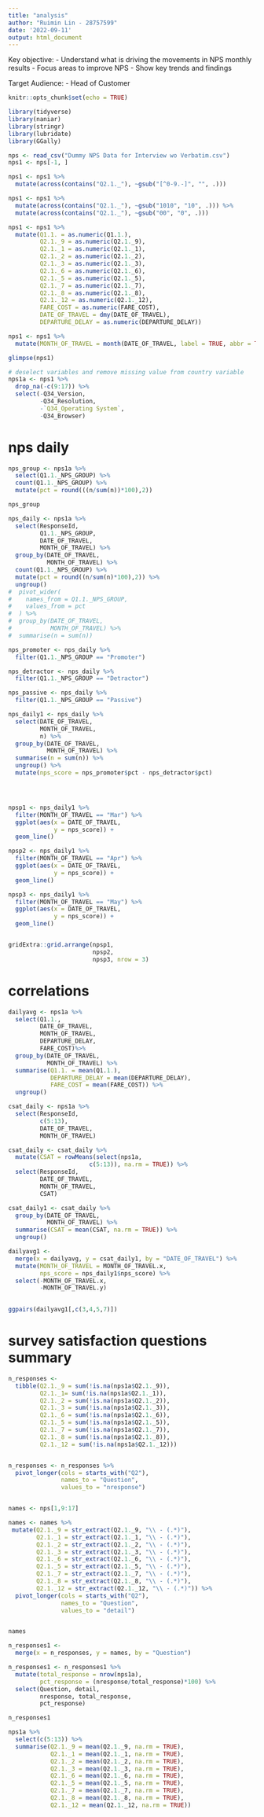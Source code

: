 ---
title: "analysis"
author: "Ruimin Lin - 28757599"
date: '2022-09-11'
output: html_document
---

Key objective:
- Understand what is driving the movements in NPS monthly results
- Focus areas to improve NPS
- Show key trends and findings

Target Audience:
- Head of Customer

```{r setup, include=FALSE}
knitr::opts_chunk$set(echo = TRUE)
```

```{r}
library(tidyverse)
library(naniar)
library(stringr)
library(lubridate)
library(GGally)
```

```{r}
nps <- read_csv("Dummy NPS Data for Interview wo Verbatim.csv")
nps1 <- nps[-1, ]
```

```{r}
nps1 <- nps1 %>%
  mutate(across(contains("Q2.1._"), ~gsub("[^0-9.-]", "", .)))

nps1 <- nps1 %>%
  mutate(across(contains("Q2.1._"), ~gsub("1010", "10", .))) %>%
  mutate(across(contains("Q2.1._"), ~gsub("00", "0", .)))

nps1 <- nps1 %>%
  mutate(Q1.1. = as.numeric(Q1.1.),
         Q2.1._9 = as.numeric(Q2.1._9),
         Q2.1._1 = as.numeric(Q2.1._1),
         Q2.1._2 = as.numeric(Q2.1._2),
         Q2.1._3 = as.numeric(Q2.1._3),
         Q2.1._6 = as.numeric(Q2.1._6),
         Q2.1._5 = as.numeric(Q2.1._5),
         Q2.1._7 = as.numeric(Q2.1._7),
         Q2.1._8 = as.numeric(Q2.1._8),
         Q2.1._12 = as.numeric(Q2.1._12),
         FARE_COST = as.numeric(FARE_COST),
         DATE_OF_TRAVEL = dmy(DATE_OF_TRAVEL),
         DEPARTURE_DELAY = as.numeric(DEPARTURE_DELAY))

nps1 <- nps1 %>%
  mutate(MONTH_OF_TRAVEL = month(DATE_OF_TRAVEL, label = TRUE, abbr = TRUE))

glimpse(nps1)
```


```{r}
# deselect variables and remove missing value from country variable
nps1a <- nps1 %>%
  drop_na(-c(9:17)) %>%
  select(-Q34_Version,
         -Q34_Resolution,
         -`Q34_Operating System`,
         -Q34_Browser)

```

# nps daily

```{r}
nps_group <- nps1a %>%
  select(Q1.1._NPS_GROUP) %>%
  count(Q1.1._NPS_GROUP) %>%
  mutate(pct = round(((n/sum(n))*100),2))

nps_group
```

```{r}
nps_daily <- nps1a %>%
  select(ResponseId,
         Q1.1._NPS_GROUP,
         DATE_OF_TRAVEL,
         MONTH_OF_TRAVEL) %>%
  group_by(DATE_OF_TRAVEL,
           MONTH_OF_TRAVEL) %>%
  count(Q1.1._NPS_GROUP) %>%
  mutate(pct = round((n/sum(n)*100),2)) %>%
  ungroup()
#  pivot_wider(
#    names_from = Q1.1._NPS_GROUP,
#    values_from = pct
#  ) %>%
#  group_by(DATE_OF_TRAVEL,
#           MONTH_OF_TRAVEL) %>%
#  summarise(n = sum(n))

nps_promoter <- nps_daily %>%
  filter(Q1.1._NPS_GROUP == "Promoter")

nps_detractor <- nps_daily %>%
  filter(Q1.1._NPS_GROUP == "Detractor")

nps_passive <- nps_daily %>%
  filter(Q1.1._NPS_GROUP == "Passive")

nps_daily1 <- nps_daily %>%
  select(DATE_OF_TRAVEL,
         MONTH_OF_TRAVEL,
         n) %>%
  group_by(DATE_OF_TRAVEL,
           MONTH_OF_TRAVEL) %>%
  summarise(n = sum(n)) %>%
  ungroup() %>%
  mutate(nps_score = nps_promoter$pct - nps_detractor$pct)




npsp1 <- nps_daily1 %>%
  filter(MONTH_OF_TRAVEL == "Mar") %>%
  ggplot(aes(x = DATE_OF_TRAVEL,
             y = nps_score)) +
  geom_line()

npsp2 <- nps_daily1 %>%
  filter(MONTH_OF_TRAVEL == "Apr") %>%
  ggplot(aes(x = DATE_OF_TRAVEL,
             y = nps_score)) +
  geom_line()

npsp3 <- nps_daily1 %>%
  filter(MONTH_OF_TRAVEL == "May") %>%
  ggplot(aes(x = DATE_OF_TRAVEL,
             y = nps_score)) +
  geom_line()


gridExtra::grid.arrange(npsp1,
                        npsp2,
                        npsp3, nrow = 3)
```

# correlations

```{r}
dailyavg <- nps1a %>%
  select(Q1.1.,
         DATE_OF_TRAVEL,
         MONTH_OF_TRAVEL,
         DEPARTURE_DELAY,
         FARE_COST)%>%
  group_by(DATE_OF_TRAVEL,
           MONTH_OF_TRAVEL) %>%
  summarise(Q1.1. = mean(Q1.1.),
            DEPARTURE_DELAY = mean(DEPARTURE_DELAY),
            FARE_COST = mean(FARE_COST)) %>%
  ungroup() 

```


```{r}
csat_daily <- nps1a %>%
  select(ResponseId,
         c(5:13),
         DATE_OF_TRAVEL,
         MONTH_OF_TRAVEL) 

csat_daily <- csat_daily %>%
  mutate(CSAT = rowMeans(select(nps1a,
                       c(5:13)), na.rm = TRUE)) %>%
  select(ResponseId,
         DATE_OF_TRAVEL,
         MONTH_OF_TRAVEL,
         CSAT)

csat_daily1 <- csat_daily %>%
  group_by(DATE_OF_TRAVEL,
           MONTH_OF_TRAVEL) %>%
  summarise(CSAT = mean(CSAT, na.rm = TRUE)) %>%
  ungroup()
```


```{r}
dailyavg1 <- 
  merge(x = dailyavg, y = csat_daily1, by = "DATE_OF_TRAVEL") %>%
  mutate(MONTH_OF_TRAVEL = MONTH_OF_TRAVEL.x,
         nps_score = nps_daily1$nps_score) %>%
  select(-MONTH_OF_TRAVEL.x,
         -MONTH_OF_TRAVEL.y) 
  

ggpairs(dailyavg1[,c(3,4,5,7)])
```

# survey satisfaction questions summary

```{r}
n_responses <- 
  tibble(Q2.1._9 = sum(!is.na(nps1a$Q2.1._9)),
         Q2.1._1= sum(!is.na(nps1a$Q2.1._1)),
         Q2.1._2 = sum(!is.na(nps1a$Q2.1._2)),
         Q2.1._3 = sum(!is.na(nps1a$Q2.1._3)),
         Q2.1._6 = sum(!is.na(nps1a$Q2.1._6)),
         Q2.1._5 = sum(!is.na(nps1a$Q2.1._5)),
         Q2.1._7 = sum(!is.na(nps1a$Q2.1._7)),
         Q2.1._8 = sum(!is.na(nps1a$Q2.1._8)),
         Q2.1._12 = sum(!is.na(nps1a$Q2.1._12)))


n_responses <- n_responses %>%
  pivot_longer(cols = starts_with("Q2"),
               names_to = "Question",
               values_to = "nresponse")


names <- nps[1,9:17]

names <- names %>%
 mutate(Q2.1._9 = str_extract(Q2.1._9, "\\ - (.*)"),
        Q2.1._1 = str_extract(Q2.1._1, "\\ - (.*)"),
        Q2.1._2 = str_extract(Q2.1._2, "\\ - (.*)"),
        Q2.1._3 = str_extract(Q2.1._3, "\\ - (.*)"),
        Q2.1._6 = str_extract(Q2.1._6, "\\ - (.*)"),
        Q2.1._5 = str_extract(Q2.1._5, "\\ - (.*)"),
        Q2.1._7 = str_extract(Q2.1._7, "\\ - (.*)"),
        Q2.1._8 = str_extract(Q2.1._8, "\\ - (.*)"),
        Q2.1._12 = str_extract(Q2.1._12, "\\ - (.*)")) %>%
  pivot_longer(cols = starts_with("Q2"),
               names_to = "Question",
               values_to = "detail")


names
```

```{r}
n_responses1 <- 
  merge(x = n_responses, y = names, by = "Question")

n_responses1 <- n_responses1 %>%
  mutate(total_response = nrow(nps1a),
         pct_response = (nresponse/total_response)*100) %>%
  select(Question, detail,
         nresponse, total_response,
         pct_response)

n_responses1
```

```{r}
nps1a %>%
  select(c(5:13)) %>%
  summarise(Q2.1._9 = mean(Q2.1._9, na.rm = TRUE),
            Q2.1._1 = mean(Q2.1._1, na.rm = TRUE),
            Q2.1._2 = mean(Q2.1._2, na.rm = TRUE),
            Q2.1._3 = mean(Q2.1._3, na.rm = TRUE),
            Q2.1._6 = mean(Q2.1._6, na.rm = TRUE),
            Q2.1._5 = mean(Q2.1._5, na.rm = TRUE),
            Q2.1._7 = mean(Q2.1._7, na.rm = TRUE),
            Q2.1._8 = mean(Q2.1._8, na.rm = TRUE),
            Q2.1._12 = mean(Q2.1._12, na.rm = TRUE))
```

